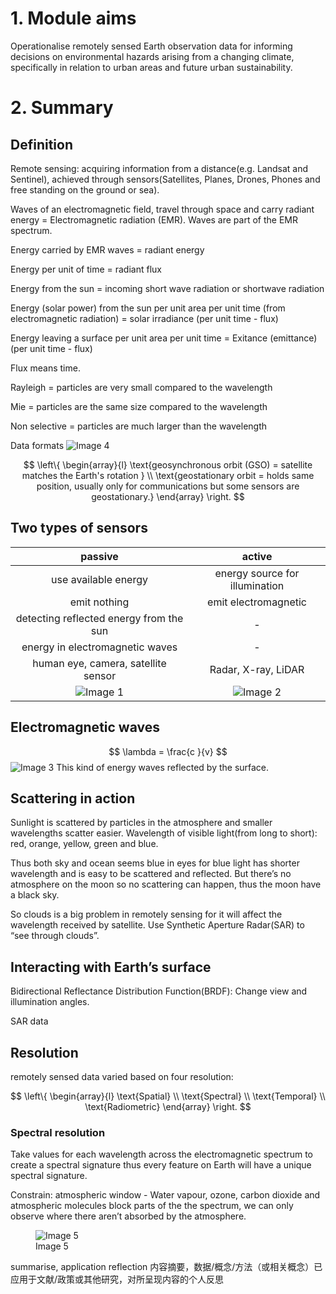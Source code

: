 # 1. Module aims

Operationalise remotely sensed Earth observation data for informing decisions on environmental hazards arising from a changing climate, specifically in relation to urban areas and future urban sustainability.

# 2. Summary

## Definition

Remote sensing: acquiring information from a distance(e.g. Landsat and Sentinel), achieved through sensors(Satellites, Planes, Drones, Phones and free standing on the ground or sea).

Waves of an electromagnetic field, travel through space and carry radiant energy = Electromagnetic radiation (EMR). Waves are part of the EMR spectrum.

Energy carried by EMR waves = radiant energy

Energy per unit of time = radiant flux

Energy from the sun = incoming short wave radiation or shortwave radiation

Energy (solar power) from the sun per unit area per unit time (from electromagnetic radiation) = solar irradiance (per unit time - flux)

Energy leaving a surface per unit area per unit time = Exitance (emittance) (per unit time - flux)

Flux means time.

Rayleigh = particles are very small compared to the wavelength

Mie = particles are the same size compared to the wavelength

Non selective = particles are much larger than the wavelength

Data formats
![Image 4](fig/week1/fig4.png)

$$ \left\{
\begin{array}{l}
 \text{geosynchronous orbit (GSO) = satellite matches the Earth's rotation } \\
 \text{geostationary orbit = holds same position, usually only for communications but some sensors are geostationary.} 
\end{array}
\right. $$





## Two types of sensors

|                 passive                 |             active             |
|:---------------------------------------:|:------------------------------:|
|          use available energy           | energy source for illumination |
|              emit nothing               |      emit electromagnetic      |
| detecting reflected energy from the sun |               \-               |
|     energy in electromagnetic waves     |               \-               |
|   human eye, camera, satellite sensor   |      Radar, X-ray, LiDAR       |
|     ![Image 1](fig/week1/fig1.png)      | ![Image 2](fig/week1/fig2.png) |

## Electromagnetic waves

$$
\lambda = \frac{c }{v} 
$$
![Image 3](fig/week1/fig3.png) This kind of energy waves reflected by the surface.

## Scattering in action

Sunlight is scattered by particles in the atmosphere and smaller wavelengths scatter easier. Wavelength of visible light(from long to short): red, orange, yellow, green and blue.

Thus both sky and ocean seems blue in eyes for blue light has shorter wavelength and is easy to be scattered and reflected. But there's no atmosphere on the moon so no scattering can happen, thus the moon have a black sky.

So clouds is a big problem in remotely sensing for it will affect the wavelength received by satellite. Use Synthetic Aperture Radar(SAR) to "see through clouds".

## Interacting with Earth's surface

Bidirectional Reflectance Distribution Function(BRDF): Change view and illumination angles.

SAR data

## Resolution

remotely sensed data varied based on four resolution:

$$ \left\{
\begin{array}{l}
 \text{Spatial} \\
 \text{Spectral} \\
 \text{Temporal} \\
 \text{Radiometric}
\end{array}
\right. $$


### Spectral resolution

Take values for each wavelength across the electromagnetic spectrum to create a spectral signature thus every feature on Earth will have a unique spectral signature.

Constrain: atmospheric window - Water vapour, ozone, carbon dioxide and atmospheric molecules block parts of the the spectrum, we can only observe where there aren't absorbed by the atmosphere.


![Image 5](fig/week1/fig5.png)







summarise, application reflection 内容摘要，数据/概念/方法（或相关概念）已应用于文献/政策或其他研究，对所呈现内容的个人反思
